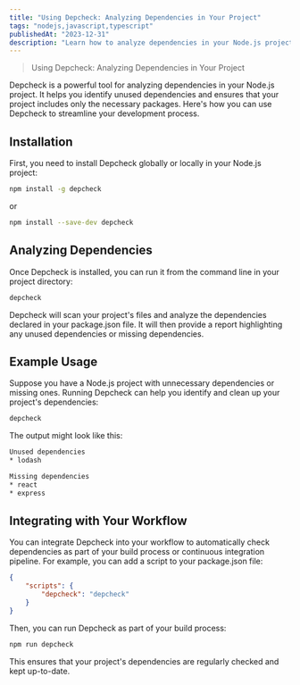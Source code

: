 ```yaml
---
title: "Using Depcheck: Analyzing Dependencies in Your Project"
tags: "nodejs,javascript,typescript"
publishedAt: "2023-12-31"
description: "Learn how to analyze dependencies in your Node.js project using Depcheck."
---
```


> Using Depcheck: Analyzing Dependencies in Your Project

Depcheck is a powerful tool for analyzing dependencies in your Node.js project. It helps you identify unused dependencies and ensures that your project includes only the necessary packages. Here's how you can use Depcheck to streamline your development process.

## Installation

First, you need to install Depcheck globally or locally in your Node.js project:

```bash
npm install -g depcheck
```
or

```bash
npm install --save-dev depcheck
```
## Analyzing Dependencies
Once Depcheck is installed, you can run it from the command line in your project directory:

```bash
depcheck
```

Depcheck will scan your project's files and analyze the dependencies declared in your package.json file. It will then provide a report highlighting any unused dependencies or missing dependencies.

## Example Usage
Suppose you have a Node.js project with unnecessary dependencies or missing ones. Running Depcheck can help you identify and clean up your project's dependencies:

```bash
depcheck
```

The output might look like this:

```bash
Unused dependencies
* lodash

Missing dependencies
* react
* express
```	

## Integrating with Your Workflow
You can integrate Depcheck into your workflow to automatically check dependencies as part of your build process or continuous integration pipeline. For example, you can add a script to your package.json file: 
```json
{
    "scripts": {
        "depcheck": "depcheck"
    }
}
```

Then, you can run Depcheck as part of your build process:

```bash 
npm run depcheck
```

This ensures that your project's dependencies are regularly checked and kept up-to-date.

